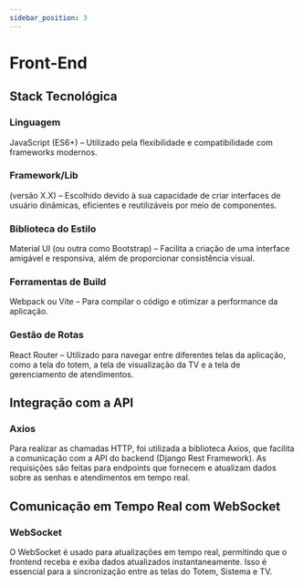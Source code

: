 ```yaml
---
sidebar_position: 3
---
```


# Front-End

## Stack Tecnológica

### Linguagem
JavaScript (ES6+) – Utilizado pela flexibilidade e compatibilidade com frameworks modernos.

### Framework/Lib
(versão X.X) – Escolhido devido à sua capacidade de criar interfaces de usuário dinâmicas, eficientes e reutilizáveis por meio de componentes.

### Biblioteca do Estilo
Material UI (ou outra como Bootstrap) – Facilita a criação de uma interface amigável e responsiva, além de proporcionar consistência visual.

### Ferramentas de Build
Webpack ou Vite – Para compilar o código e otimizar a performance da aplicação.
 
### Gestão de Rotas
React Router – Utilizado para navegar entre diferentes telas da aplicação, como a tela do totem, a tela de visualização da TV e a tela de gerenciamento de atendimentos.




## Integração com a API
 

### Axios
Para realizar as chamadas HTTP, foi utilizada a biblioteca Axios, que facilita a comunicação com a API do backend (Django Rest Framework). As requisições são feitas para endpoints que fornecem e atualizam dados sobre as senhas e atendimentos em tempo real.

## Comunicação em Tempo Real com WebSocket

### WebSocket
O WebSocket é usado para atualizações em tempo real, permitindo que o frontend receba e exiba dados atualizados instantaneamente. Isso é essencial para a sincronização entre as telas do Totem, Sistema e TV. 
